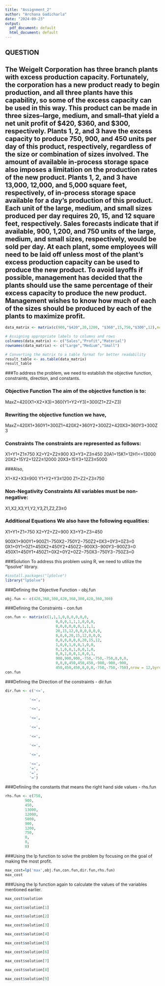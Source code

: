 ---
title: "Assignment_2"
author: "Archana Gadicharla"
date: "2024-09-23"
output:
  pdf_document: default
  html_document: default
---

## QUESTION
## The Weigelt Corporation has three branch plants with excess production capacity. Fortunately, the corporation has a new product ready to begin production, and all three plants have this capability, so some of the excess capacity can be used in this way. This product can be made in three sizes–large, medium, and small–that yield a net unit profit of $420, $360, and $300, respectively. Plants 1, 2, and 3 have the excess capacity to produce 750, 900, and 450 units per day of this product, respectively, regardless of the size or combination of sizes involved. The amount of available in-process storage space also imposes a limitation on the production rates of the new product. Plants 1, 2, and 3 have 13,000, 12,000, and 5,000 square feet, respectively, of in-process storage space available for a day’s production of this product. Each unit of the large, medium, and small sizes produced per day requires 20, 15, and 12 square feet, respectively. Sales forecasts indicate that if available, 900, 1,200, and 750 units of the large, medium, and small sizes, respectively, would be sold per day. At each plant, some employees will need to be laid off unless most of the plant’s excess production capacity can be used to produce the new product. To avoid layoffs if possible, management has decided that the plants should use the same percentage of their excess capacity to produce the new product. Management wishes to know how much of each of the sizes should be produced by each of the plants to maximize profit.

```{r}
data_matrix <- matrix(c(900,"$420",20,1200, "$360",15,750,"$300",12),ncol =3,byrow=TRUE)

# Assigning appropriate labels to columns and rows
colnames(data_matrix) <- c("Sales","Profit","Material")
rownames(data_matrix) <- c("Large","Medium","Small")

# Converting the matrix to a table format for better readability
result_table <- as.table(data_matrix)
result_table
```

###To address the problem, we need to establish the objective function, constraints, direction, and constants.

### Objective Function The aim of the objective function is to:

MaxZ=420(X1+X2+X3)+360(Y1+Y2+Y3)+300(Z1+Z2+Z3)

### Rewriting the objective function we have,

MaxZ=420X1+360Y1+300Z1+420X2+360Y2+300Z2+420X3+360Y3+300Z3

### Constraints The constraints are represented as follows:

X1+Y1+Z1≤750 X2+Y2+Z2≤900 X3+Y3+Z3≤450 20A1+15K1+12H1<=13000 20X2+15Y2+12Z2≤12000 20X3+15Y3+12Z3≤5000

###Also,

X1+X2+X3≤900 Y1+Y2+Y3≤1200 Z1+Z2+Z3≤750

### Non-Negativity Constraints All variables must be non-negative: 
X1,X2,X3,Y1,Y2,Y3,Z1,Z2,Z3≥0

### Additional Equations We also have the following equalities: 
X1+Y1+Z1=750 
X2+Y2+Z2=900
X3+Y3+Z3=450 

900X1+900Y1+900Z1−750X2−750Y2−750Z2+0X3+0Y3+0Z3=0 
0X1+0Y1+0Z1+450X2+450Y2+450Z2−900X3−900Y3−900Z3=0 
450X1+450Y1+450Z1+0X2+0Y2+0Z2−750X3−750Y3−750Z3=0


###Solution To address this problem using R, we need to utilize the “lpsolve” library.

```{r}
#install.packages("lpSolve")
library("lpSolve")
```


###Defining the Objective Function - obj.fun

```{r}
obj.fun <- c(420,360,300,420,360,300,420,360,300)
```


###Defining the Constraints - con.fun

```{r}
con.fun <- matrix(c(1,1,1,0,0,0,0,0,0,
                       0,0,0,1,1,1,0,0,0,
                       0,0,0,0,0,0,1,1,1,
                       20,15,12,0,0,0,0,0,0,
                       0,0,0,20,15,12,0,0,0,
                       0,0,0,0,0,0,20,15,12,
                       1,0,0,1,0,0,1,0,0,
                       0,1,0,0,1,0,0,1,0,
                       0,0,1,0,0,1,0,0,1,
                       900,900,900,-750,-750,-750,0,0,0,
                       0,0,0,450,450,450,-900,-900,-900,
                       450,450,450,0,0,0,-750,-750,-750),nrow = 12,byrow = TRUE)
con.fun
```

###Defining the Direction of the constraints - dir.fun

```{r}
dir.fun <- c('<=',

           '<=',
           
           '<=',
           
           '<=',
           
           '<=',
           
           '<=',
           
           '<=',
           
           '<=',
           
           '<=',
           '=',
           '=',
           '=')
```


###Definiing the constants that means the right hand side values - rhs.fun

```{r}
rhs.fun <- c(750,
         900,
         450,
         13000,
         12000,
         5000,
         900,
         1200,
         750,
         0,
         0,
         0)
```


###Using the lp function to solve the problem by focusing on the goal of making the most profit.

```{r}
max_cost=lp('max',obj.fun,con.fun,dir.fun,rhs.fun)
max_cost
```

###Using the lp function again to calculate the values of the variables mentioned earlier.

```{r}
max_cost$solution
```

```{r}
max_cost$solution[1]
```

```{r}
max_cost$solution[2]
```

```{r}
max_cost$solution[3]
```

```{r}
max_cost$solution[4]
```

```{r}
max_cost$solution[5]
```

```{r}
max_cost$solution[6]
```

```{r}
max_cost$solution[7]
```

```{r}
max_cost$solution[8]
```

```{r}
max_cost$solution[9]
```

